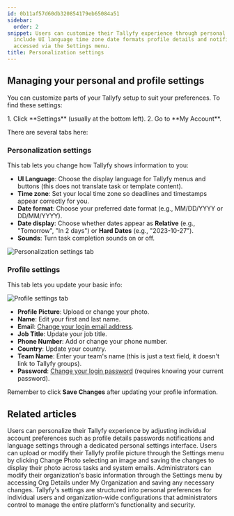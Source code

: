 ```yaml
---
id: 0b11af57d60db320854179eb65084a51
sidebar:
  order: 2
snippet: Users can customize their Tallyfy experience through personal settings which
  include UI language time zone date formats profile details and notification preferences
  accessed via the Settings menu.
title: Personalization settings
---
```



## Managing your personal and profile settings

You can customize parts of your Tallyfy setup to suit your preferences. To find these settings:

<Steps>
1. Click **Settings** (usually at the bottom left).
2. Go to **My Account**.
</Steps>

There are several tabs here:

### Personalization settings

This tab lets you change how Tallyfy shows information to you:

*   **UI Language**: Choose the display language for Tallyfy menus and buttons (this does not translate task or template content).
*   **Time zone**: Set your local time zone so deadlines and timestamps appear correctly for you.
*   **Date format**: Choose your preferred date format (e.g., MM/DD/YYYY or DD/MM/YYYY).
*   **Date display**: Choose whether dates appear as **Relative** (e.g., "Tomorrow", "In 2 days") or **Hard Dates** (e.g., "2023-10-27").
*   **Sounds**: Turn task completion sounds on or off.

![Personalization settings tab](https://screenshots.tallyfy.com/tallyfy%2Fpro%2Fdesktop-light-personal-settings-personalization.png)

### Profile settings

This tab lets you update your basic info:

![Profile settings tab](https://screenshots.tallyfy.com/tallyfy%2Fpro%2Fdesktop-light-personal-settings-profile.png)

*   **Profile Picture**: Upload or change your photo.
*   **Name**: Edit your first and last name.
*   **Email**: [Change your login email address](/products/pro/settings/personal-settings/how-can-i-change-my-email-address-in-tallyfy/).
*   **Job Title**: Update your job title.
*   **Phone Number**: Add or change your phone number.
*   **Country**: Update your country.
*   **Team Name**: Enter your team's name (this is just a text field, it doesn't link to Tallyfy groups).
*   **Password**: [Change your login password](/products/pro/settings/personal-settings/how-can-i-change-or-reset-my-tallyfy-password/) (requires knowing your current password).

Remember to click **Save Changes** after updating your profile information.


## Related articles
<CardGrid>
<LinkTitleCard header="<b>Settings > Personal settings</b>" href="/products/pro/settings/personal-settings/" > Users can personalize their Tallyfy experience by adjusting individual account preferences such as profile details passwords notifications and language settings through a dedicated personal settings interface. </LinkTitleCard>
<LinkTitleCard header="<b>Personal Settings > Update your profile picture</b>" href="/products/pro/settings/personal-settings/how-can-i-set-up-my-profile-photo-on-tallyfy/" > Users can upload or modify their Tallyfy profile picture through the Settings menu by clicking Change Photo selecting an image and saving the changes to display their photo across tasks and system emails. </LinkTitleCard>
<LinkTitleCard header="<b>Org Settings > Update organization details</b>" href="/products/pro/settings/org-settings/how-can-i-update-my-organization-details/" > Administrators can modify their organization's basic information through the Settings menu by accessing Org Details under My Organization and saving any necessary changes. </LinkTitleCard>
<LinkTitleCard header="<b>Pro > Settings</b>" href="/products/pro/settings/" > Tallyfy's settings are structured into personal preferences for individual users and organization-wide configurations that administrators control to manage the entire platform's functionality and security. </LinkTitleCard>
</CardGrid>